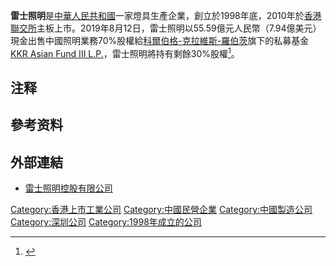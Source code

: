 '''雷士照明'''是[[中華人民共和國|中華人民共和國]]一家燈具生產企業，創立於1998年底，2010年於[[香港聯交所|香港聯交所]]主板上市。2019年8月12日，雷士照明以55.59億元人民幣（7.94億美元）現金出售中國照明業務70%股權給[[科爾伯格-克拉維斯-羅伯茨|科爾伯格-克拉維斯-羅伯茨]]旗下的私募基金[[KKR_Asian_Fund_III_L.P.|KKR Asian Fund III L.P.]]，雷士照明將持有剩餘30%股權<ref>{{cite news |title=KKR豪掷46亿“吞下”雷士照明中国业务70%股权，*ST德豪从而断臂求生？ |url=http://www.nbd.com.cn/articles/2019-08-12/1362278.html |publisher=每日經濟新聞 |accessdate=2020-04-17 |archive-date=2019-08-12 |archive-url=https://web.archive.org/web/20190812190157/http://www.nbd.com.cn/articles/2019-08-12/1362278.html |dead-url=no }}</ref>。

==注释==
{{ReflistH}}
{{NoteFoot}}
{{ReflistF}}
==參考资料==
{{reflist|2}}

==外部連結==
*[http://www.nvc-lighting.com.cn 雷士照明控股有限公司] {{Wayback|url=http://www.nvc-lighting.com.cn/ |date=20200818052138 }}

[[Category:香港上市工業公司|Category:香港上市工業公司]]
[[Category:中國民營企業|Category:中國民營企業]]
[[Category:中國製造公司|Category:中國製造公司]]
[[Category:深圳公司|Category:深圳公司]]
[[Category:1998年成立的公司|Category:1998年成立的公司]]